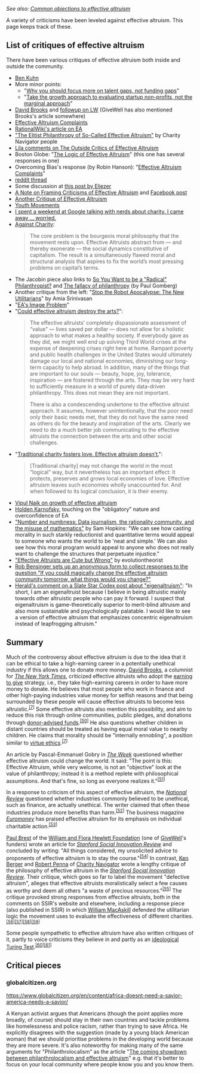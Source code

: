 ''See also: [[Common objections to effective altruism]]''

A variety of criticisms have been leveled against effective altruism. This page keeps track of these.

== List of critiques of effective altruism ==
There have been various critiques of effective altruism both inside and outside the community.

*[http://www.benkuhn.net/ea-critique Ben Kuhn]
* More minor points:
** "[https://80000hours.org/2015/11/why-you-should-focus-more-on-talent-gaps-not-funding-gaps/ Why you should focus more on talent gaps, not funding gaps]"
** "[https://80000hours.org/2015/11/take-the-growth-approach-to-evaluating-startup-non-profits-not-the-marginal-approach/ Take the growth approach to evaluating startup non-profits, not the marginal approach]"
* [http://www.nytimes.com/2013/06/04/opinion/brooks-the-way-to-produce-a-person.html David Brooks] and [http://lesswrong.com/lw/hmj/david_brooks_from_the_ny_times_writes_on/ followup on LW] (GiveWell has also mentioned Brooks's article somewhere)
* [http://www.overcomingbias.com/2015/07/effective-altruism-complaints.html Effective Altruism Complaints]
* [http://rationalwiki.org/wiki/Effective_altruism RationalWiki's article on EA]
* [http://www.ssireview.org/blog/entry/the_elitist_philanthropy_of_so_called_effective_altruism "The Elitist Philanthropy of So-Called Effective Altruism"] by Charity Navigator people
* [http://effective-altruism.com/ea/df/the_outside_critics_of_effective_altruism/26u Lila comments on The Outside Critics of Effective Altruism]
* Boston Globe: "[https://bostonreview.net/forum/peter-singer-logic-effective-altruism The Logic of Effective Altruism]" (this one has several responses in one)
* Overcoming Bias's response (by Robin Hanson): "[http://www.overcomingbias.com/2015/07/effective-altruism-complaints.html Effective Altruism Complaints]"
* [https://www.reddit.com/r/philosophy/comments/3cfkc2/peter_singer_on_the_logic_of_effective_altruism/ reddit thread]
* Some discussion at [https://www.facebook.com/groups/effective.altruists/permalink/906061206116904 this post by Eliezer]
* [http://effective-altruism.com/ea/li/a_note_on_framing_criticisms_of_effective_altruism/ A Note on Framing Criticisms of Effective Altruism] and [https://www.facebook.com/groups/effective.altruists/permalink/906412832748408/ Facebook post]
* [http://lesswrong.com/lw/jfm/another_critique_of_effective_altruism/ Another Critique of Effective Altruism]
* [http://www.overcomingbias.com/2015/08/youth-movements.html Youth Movements]
* [http://www.vox.com/2015/8/10/9124145/effective-altruism-global-ai I spent a weekend at Google talking with nerds about charity. I came away … worried.]
* [https://www.jacobinmag.com/2015/08/peter-singer-charity-effective-altruism/ Against Charity]:<br /><blockquote>The core problem is the bourgeois moral philosophy that the movement rests upon. Effective Altruists abstract from — and thereby exonerate — the social dynamics constitutive of capitalism. The result is a simultaneously flawed moral and structural analysis that aspires to fix the world’s most pressing problems on capital’s terms.</blockquote>
* The Jacobin piece also links to [http://www.huffingtonpost.com/leah-hunthendrix/so-you-want-to-be-a-radical-philanthropist_b_7181248.html So You Want to be a "Radical" Philanthropist?] and [https://www.academia.edu/1817777/The_fallacy_of_philanthropy The fallacy of philanthropy] (by Paul Gomberg)
* Another critique from the left: "[http://www.lrb.co.uk/v37/n18/amia-srinivasan/stop-the-robot-apocalypse Stop the Robot Apocalypse: The New Utilitarians]" by Amia Srinivasan
* "[http://effective-altruism.com/ea/op/eas_image_problem/ EA's Image Problem]"
* "[https://www.washingtonpost.com/news/in-theory/wp/2015/09/08/could-effective-altruism-destroy-the-arts/ Could effective altruism destroy the arts?]":<br /><blockquote><p>The effective altruists’ completely dispassionate assessment of “value” — lives saved per dollar — does not allow for a holistic approach to what makes a healthy society. If everybody gave as they did, we might well end up solving Third World crises at the expense of deepening crises right here at home. Rampant poverty and public health challenges in the United States would ultimately damage our local and national economies, diminishing our long-term capacity to help abroad. In addition, many of the things that are important to our souls — beauty, hope, joy, tolerance, inspiration — are fostered through the arts. They may be very hard to sufficiently measure in a world of purely data-driven philanthropy. This does not mean they are not important.</p><p>There is also a condescending undertone to the effective altruist approach. It assumes, however unintentionally, that the poor need only their basic needs met, that they do not have the same need as others do for the beauty and inspiration of the arts. Clearly we need to do a much better job communicating to the effective altruists the connection between the arts and other social challenges.</p></blockquote>
* "[https://www.washingtonpost.com/news/in-theory/wp/2015/09/11/traditional-charity-fosters-love-effective-altruism-doesnt/ Traditional charity fosters love. Effective altruism doesn’t.]":<br /><blockquote>[Traditional charity] may not change the world in the most “logical” way, but it nevertheless has an important effect: It protects, preserves and grows local economies of love. Effective altruism leaves such economies wholly unaccounted for. And when followed to its logical conclusion, it is their enemy.</blockquote>
* [https://www.facebook.com/groups/effective.altruists/permalink/969102686479422/ Vipul Naik on growth of effective altruism]
* [http://effective-altruism.com/ea/pf/why_the_open_philanthropy_project_isnt_currently/5ie Holden Karnofsky], touching on the "obligatory" nature and overconfidence of EA
* [http://arachne.cc/issues/02/number-samuel-hopkins.html "Number and numbness: Data journalism, the rationality community, and the misuse of mathematics"] by Sam Hopkins: "We can see how casting morality in such starkly reductionist and quantitative terms would appeal to someone who wants the world to be 'neat and simple.' We can also see how this moral program would appeal to anyone who does not really want to challenge the structures that perpetuate injustice."
* [https://evolutionistx.wordpress.com/2015/07/12/effective-altruists-are-cute-but-wrong/ "Effective Altruists are Cute but Wrong"] by evolutiontheorist
* [https://www.facebook.com/robbensinger/posts/10157945186060447 Rob Bensinger sets up an anonymous form to collect responses to the question "If you could magically change the effective altruism community tomorrow, what things would you change?"]
* [http://slatestarcodex.com/2015/03/06/effective-altruists-not-as-mentally-ill-as-you-think/#comment-188178 Herald's comment on a Slate Star Codex post about "eigenaltruism"]: "In short, I am an eigenaltruist because I believe in being altruistic mainly towards other altruistic people who can pay it forward. I suspect that eigenaltruism is game-theoretically superior to merit-blind altruism and also more sustainable and psychologically palatable. I would like to see a version of effective altruism that emphasizes concentric eigenaltruism instead of leapfrogging altruism."

== Summary ==
Much of the controversy about effective altruism is due to the idea that it can be ethical to take a high-earning career in a potentially unethical industry if this allows one to donate more money. [http://en.wikipedia.org/wiki/David_Brooks_(journalist) David Brooks], a columnist for ''[http://en.wikipedia.org/wiki/The_New_York_Times The New York Times]'', criticized effective altruists who adopt the [http://en.wikipedia.org/wiki/Earning_to_give earning to give] strategy, i.e., they take high-earning careers in order to have more money to donate. He believes that most people who work in finance and other high-paying industries value money for selfish reasons and that being surrounded by these people will cause effective altruists to become less altruistic.<sup class="reference" id="cite_ref-:3_7-1" style="line-height:1;unicode-bidi:-webkit-isolate;font-size:11.1999998092651px;">[http://en.wikipedia.org/wiki/Effective_altruism#cite_note-:3-7 [7]]</sup> Some effective altruists also mention this possibility, and aim to reduce this risk through online communities, public pledges, and donations through [http://en.wikipedia.org/wiki/Donor-advised_fund donor-advised funds].<sup class="reference" id="cite_ref-50" style="line-height:1;unicode-bidi:-webkit-isolate;font-size:11.1999998092651px;">[http://en.wikipedia.org/wiki/Effective_altruism#cite_note-50 [50]]</sup> He also questions whether children in distant countries should be treated as having equal moral value to nearby children. He claims that morality should be "internally ennobling", a position similar to [http://en.wikipedia.org/wiki/Virtue_ethics virtue ethics].<sup class="reference" id="cite_ref-:3_7-2" style="line-height:1;unicode-bidi:-webkit-isolate;font-size:11.1999998092651px;">[http://en.wikipedia.org/wiki/Effective_altruism#cite_note-:3-7 [7]]</sup>

An article by Pascal-Emmanuel Gobry in ''[http://en.wikipedia.org/wiki/The_Week The Week]'' questioned whether effective altruism could change the world. It said: "The point is this: Effective Altruism, while very welcome, is not an "objective" look at the value of philanthropy; instead it is a method replete with philosophical assumptions. And that's fine, so long as everyone realizes it."<sup class="reference" id="cite_ref-51" style="line-height:1;unicode-bidi:-webkit-isolate;font-size:11.1999998092651px;">[http://en.wikipedia.org/wiki/Effective_altruism#cite_note-51 [51]]</sup>

In a response to criticism of this aspect of effective altruism, the ''[http://en.wikipedia.org/wiki/National_Review National Review]'' questioned whether industries commonly believed to be unethical, such as finance, are actually unethical. The writer claimed that often these industries produce more benefits than harm.<sup class="reference" id="cite_ref-52" style="line-height:1;unicode-bidi:-webkit-isolate;font-size:11.1999998092651px;">[http://en.wikipedia.org/wiki/Effective_altruism#cite_note-52 [52]]</sup> The business magazine ''[http://en.wikipedia.org/wiki/Euromoney Euromoney]'' has praised effective altruism for its emphasis on individual charitable action.<sup class="reference" id="cite_ref-53" style="line-height:1;unicode-bidi:-webkit-isolate;font-size:11.1999998092651px;">[http://en.wikipedia.org/wiki/Effective_altruism#cite_note-53 [53]]</sup>

[http://en.wikipedia.org/wiki/Paul_Brest Paul Brest] of the [http://en.wikipedia.org/wiki/William_and_Flora_Hewlett_Foundation William and Flora Hewlett Foundation] (one of [http://en.wikipedia.org/wiki/GiveWell GiveWell]'s funders) wrote an article for ''[http://en.wikipedia.org/wiki/Stanford_Social_Innovation_Review Stanford Social Innovation Review]'' and concluded by writing: "All things considered, my unsolicited advice to proponents of effective altruism is to stay the course."<sup class="reference" id="cite_ref-54" style="line-height:1;unicode-bidi:-webkit-isolate;font-size:11.1999998092651px;">[http://en.wikipedia.org/wiki/Effective_altruism#cite_note-54 [54]]</sup> In contrast, [http://en.wikipedia.org/w/index.php?title=Ken_Berger&action=edit&redlink=1 Ken Berger] and [http://en.wikipedia.org/w/index.php?title=Robert_Penna&action=edit&redlink=1 Robert Penna] of [http://en.wikipedia.org/wiki/Charity_Navigator Charity Navigator] wrote a lengthy critique of the philosophy of effective altruism in the ''[http://en.wikipedia.org/wiki/Stanford_Social_Innovation_Review Stanford Social Innovation Review]''. Their critique, which goes so far to label the movement "defective altruism", alleges that effective altruists moralistically select a few causes as worthy and deem all others "a waste of precious resources."<sup class="reference" id="cite_ref-55" style="line-height:1;unicode-bidi:-webkit-isolate;font-size:11.1999998092651px;">[http://en.wikipedia.org/wiki/Effective_altruism#cite_note-55 [55]]</sup> The critique provoked strong responses from effective altruists, both in the comments on SSIR's website and elsewhere, including a response piece (also published in SSIR) in which [http://en.wikipedia.org/wiki/William_MacAskill William MacAskill] defended the utilitarian logic the movement uses to evaluate the effectiveness of different charities.<sup class="reference" id="cite_ref-56" style="line-height:1;unicode-bidi:-webkit-isolate;font-size:11.1999998092651px;">[http://en.wikipedia.org/wiki/Effective_altruism#cite_note-56 [56]]</sup><sup class="reference" id="cite_ref-57" style="line-height:1;unicode-bidi:-webkit-isolate;font-size:11.1999998092651px;">[http://en.wikipedia.org/wiki/Effective_altruism#cite_note-57 [57]]</sup><sup class="reference" id="cite_ref-58" style="line-height:1;unicode-bidi:-webkit-isolate;font-size:11.1999998092651px;">[http://en.wikipedia.org/wiki/Effective_altruism#cite_note-58 [58]]</sup><sup class="reference" id="cite_ref-59" style="line-height:1;unicode-bidi:-webkit-isolate;font-size:11.1999998092651px;">[http://en.wikipedia.org/wiki/Effective_altruism#cite_note-59 [59]]</sup>

Some people sympathetic to effective altruism have also written critiques of it, partly to voice criticisms they believe in and partly as an [http://en.wikipedia.org/wiki/Ideological_Turing_Test ideological Turing Test].<sup class="reference" id="cite_ref-60" style="line-height:1;unicode-bidi:-webkit-isolate;font-size:11.1999998092651px;">[http://en.wikipedia.org/wiki/Effective_altruism#cite_note-60 [60]]</sup><sup class="reference" id="cite_ref-61" style="line-height:1;unicode-bidi:-webkit-isolate;font-size:11.1999998092651px;">[http://en.wikipedia.org/wiki/Effective_altruism#cite_note-61 [61]]</sup>

== Critical pieces ==

=== globalcitizen.org ===
https://www.globalcitizen.org/en/content/africa-doesnt-need-a-savior-america-needs-a-savior/

A Kenyan activist argues that Americans (though the point applies more broadly, of course) should stay in their own countries and tackle problems like homelessness and police racism, rather than trying to save Africa. He explicitly disagrees with the suggestion (made by a young black American woman) that we should prioritise problems in the developing world because they are more severe. It's also noteworthy for making many of the same arguments for "Philanthrolocalism" as the article "[http://www.philanthropydaily.com/the-coming-showdown-between-philanthrolocalism-and-effective-altruism/ The coming showdown between philanthrolocalism and effective altruism]" e.g. that it's better to focus on your local community where people know you and you know them.
